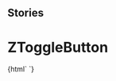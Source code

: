 
## Stories

<Meta title="Buttons/ZToggleButton" component="z-toggle-button" />

  # ZToggleButton

<Preview>
  <Story name="z-toggle-button">
    {html`
      <z-toggle-button
        label="${text('label', 'Toggle')}"
        avoidClick="${boolean('avoidClick', true)}"
        isdisabled="${boolean('isdisabled', true)}"
      ></z-toggle-button>`}
  </Story>
</Preview>

  <Props of="z-toggle-button" />

